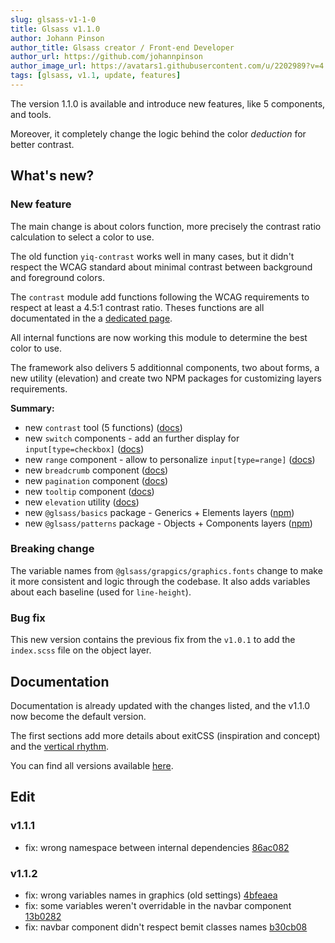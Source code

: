 ```yaml
---
slug: glsass-v1-1-0
title: Glsass v1.1.0
author: Johann Pinson
author_title: Glsass creator / Front-end Developer
author_url: https://github.com/johannpinson
author_image_url: https://avatars1.githubusercontent.com/u/2202989?v=4
tags: [glsass, v1.1, update, features]
---
```


The version 1.1.0 is available and introduce new features, like 5 components,
and tools.

Moreover, it completely change the logic behind the color _deduction_ for better
contrast.

<!--truncate-->

## What's new?

### New feature

The main change is about colors function, more precisely the contrast ratio
calculation to select a color to use.

The old function `yiq-contrast` works well in many cases, but it didn't respect
the WCAG standard about minimal contrast between background and foreground
colors.

The `contrast` module add functions following the WCAG requirements to respect
at least a 4.5:1 contrast ratio. Theses functions are all documentated in the a
[dedicated page](/docs/tools/contrast).

All internal functions are now working this module to determine the best color
to use.

The framework also delivers 5 additionnal components, two about forms, a new
utility (elevation) and create two NPM packages for customizing layers
requirements.

**Summary:**

- new `contrast` tool (5 functions) ([docs](/docs/tools/contrast))
- new `switch` components - add an further display for `input[type=checkbox]`
  ([docs](/docs/components/form#switch))
- new `range` component - allow to personalize `input[type=range]`
  ([docs](/docs/components/form#range))
- new `breadcrumb` component ([docs](/docs/components/breadcrumb))
- new `pagination` component ([docs](/docs/components/pagination))
- new `tooltip` component ([docs](/docs/components/tooltip))
- new `elevation` utility ([docs](/docs/utilities/elevations))
- new `@glsass/basics` package - Generics + Elements layers
  ([npm](http://npmjs.com/package/@glsass/basics))
- new `@glsass/patterns` package - Objects + Components layers
  ([npm](http://npmjs.com/package/@glsass/patterns))

### Breaking change

The variable names from `@glsass/grapgics/graphics.fonts` change to make it more
consistent and logic through the codebase. It also adds variables about each
baseline (used for `line-height`).

### Bug fix

This new version contains the previous fix from the `v1.0.1` to add the
`index.scss` file on the object layer.

## Documentation

Documentation is already updated with the changes listed, and the v1.1.0 now
become the default version.

The first sections add more details about exitCSS (inspiration and concept) and
the [vertical rhythm](/docs/vertical-rhythm).

You can find all versions available [here](/versions).

## Edit

### v1.1.1

- fix: wrong namespace between internal dependencies
  [86ac082](https://github.com/johannpinson/glsass/commit/86ac082c762050d2d112ea8b596cf3426ad90038)

### v1.1.2

- fix: wrong variables names in graphics (old settings)
  [4bfeaea](https://github.com/johannpinson/glsass/commit/4bfeaea61c65f73d13844da96aaebec5ad387eda)
- fix: some variables weren't overridable in the navbar component
  [13b0282](https://github.com/johannpinson/glsass/commit/13b0282b500edc046f0879e452d3137a62ff5ec3)
- fix: navbar component didn't respect bemit classes names
  [b30cb08](https://github.com/johannpinson/glsass/commit/b30cb0892589bbf0c7d69276f347dfa797e5336f)
